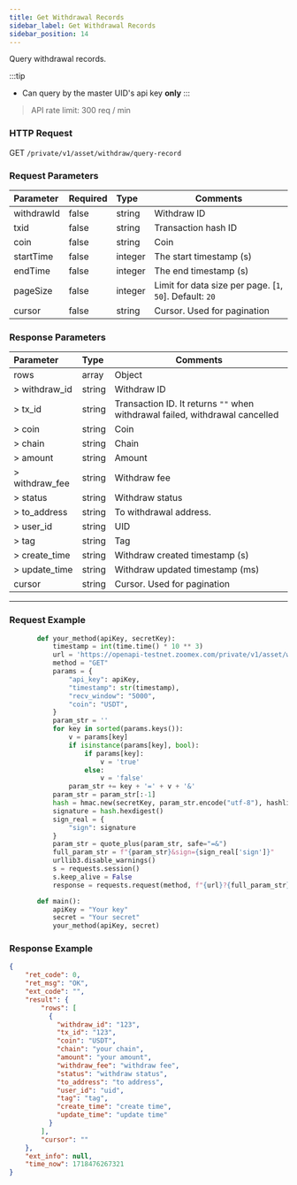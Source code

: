 ```yaml
---
title: Get Withdrawal Records
sidebar_label: Get Withdrawal Records
sidebar_position: 14
---
```


Query withdrawal records.

:::tip
* Can query by the master UID's api key **only**
:::

> API rate limit: 300 req / min

### HTTP Request
GET `/private/v1/asset/withdraw/query-record`

### Request Parameters
| Parameter | Required | Type | Comments|
|:----- |:-------|:-----|------ |
|withdrawId |false |string |Withdraw ID |
|txid |false |string |Transaction hash ID |
|coin |false |string |Coin |
|startTime |false |integer |The start timestamp (s) |
|endTime |false |integer |The end timestamp (s) |
|pageSize |false |integer |Limit for data size per page. [`1`, `50`]. Default: `20`|
|cursor |false |string |Cursor. Used for pagination|

### Response Parameters
| Parameter | Type | Comments|
|:----- |:-----|----- |
|rows |array|Object |
|> withdraw_id |string |Withdraw ID |
|> tx_id |string |Transaction ID. It returns `""` when withdrawal failed, withdrawal cancelled|
|> coin |string |Coin |
|> chain |string |Chain |
|> amount |string |Amount |
|> withdraw_fee |string |Withdraw fee |
|> status |string |Withdraw status |
|> to_address |string |To withdrawal address. |
|> user_id |string |UID |
|> tag |string |Tag |
|> create_time |string |Withdraw created timestamp (s) |
|> update_time |string |Withdraw updated timestamp (ms) |
|cursor |string|Cursor. Used for pagination |


---

### Request Example

```python
       def your_method(apiKey, secretKey):
           timestamp = int(time.time() * 10 ** 3)
           url = 'https://openapi-testnet.zoomex.com/private/v1/asset/withdraw/query-record'
           method = "GET"
           params = {
               "api_key": apiKey,
               "timestamp": str(timestamp),
               "recv_window": "5000",
               "coin": "USDT",
           }
           param_str = ''
           for key in sorted(params.keys()):
               v = params[key]
               if isinstance(params[key], bool):
                   if params[key]:
                       v = 'true'
                   else:
                       v = 'false'
               param_str += key + '=' + v + '&'
           param_str = param_str[:-1]
           hash = hmac.new(secretKey, param_str.encode("utf-8"), hashlib.sha256)
           signature = hash.hexdigest()
           sign_real = {
               "sign": signature
           }
           param_str = quote_plus(param_str, safe="=&")
           full_param_str = f"{param_str}&sign={sign_real['sign']}"
           urllib3.disable_warnings()
           s = requests.session()
           s.keep_alive = False
           response = requests.request(method, f"{url}?{full_param_str}", verify=False)

       def main():
           apiKey = "Your key"
           secret = "Your secret"
           your_method(apiKey, secret)

```

### Response Example

```json
{
    "ret_code": 0,
    "ret_msg": "OK",
    "ext_code": "",
    "result": {
        "rows": [
          {
            "withdraw_id": "123",
            "tx_id": "123",
            "coin": "USDT",
            "chain": "your chain",
            "amount": "your amount",
            "withdraw_fee": "withdraw fee",
            "status": "withdraw status",
            "to_address": "to address",
            "user_id": "uid",
            "tag": "tag",
            "create_time": "create time",
            "update_time": "update time"
          }
        ],
        "cursor": ""
    },
    "ext_info": null,
    "time_now": 1718476267321
}
```
